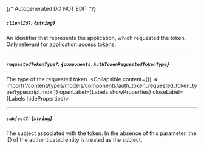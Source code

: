 {/* Autogenerated DO NOT EDIT  */}

##### `clientId?`: *{`string`}*
An identifier that represents the application, which requested the
token. Only relevant for application access tokens.


---
##### `requestedTokenType?`: *{`components.AuthTokenRequestedTokenType`}*
The type of the requested token.
<Collapsible content={() => import('/content/types/models/components/auth_token_requested_token_type/typescript.mdx')} openLabel={Labels.showProperties} closeLabel={Labels.hideProperties}>
</Collapsible>

---
##### `subject?`: *{`string`}*
The subject associated with the token. In the absence of this
parameter, the ID of the authenticated entity is treated as the
subject.



